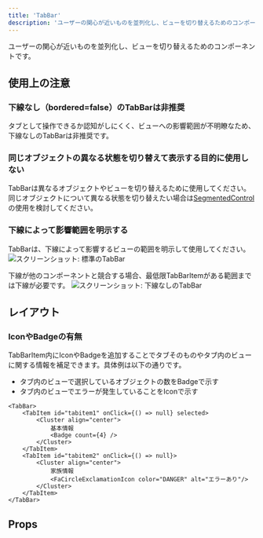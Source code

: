 ```yaml
---
title: 'TabBar'
description: 'ユーザーの関心が近いものを並列化し、ビューを切り替えるためのコンポーネントです。'
---
```


ユーザーの関心が近いものを並列化し、ビューを切り替えるためのコンポーネントです。

<ComponentStory name="TabBar" />

## 使用上の注意

### 下線なし（bordered=false）のTabBarは非推奨
タブとして操作できるか認知がしにくく、ビューへの影響範囲が不明瞭なため、下線なしのTabBarは非推奨です。

### 同じオブジェクトの異なる状態を切り替えて表示する目的に使用しない
TabBarは異なるオブジェクトやビューを切り替えるために使用してください。同じオブジェクトについて異なる状態を切り替えたい場合は[SegmentedControl](/products/components/segmented-control/)の使用を検討してください。

### 下線によって影響範囲を明示する
TabBarは、下線によって影響するビューの範囲を明示して使用してください。
![スクリーンショット: 標準のTabBar](./images/smarthr-tab-bar-bordered-true.png)

下線が他のコンポーネントと競合する場合、最低限TabBarItemがある範囲までは下線が必要です。
![スクリーンショット: 下線なしのTabBar](./images/smarthr-tab-bar-bordered-minimum.png)

## レイアウト

### IconやBadgeの有無
TabBarItem内にIconやBadgeを追加することでタブそのものやタブ内のビューに関する情報を補足できます。具体例は以下の通りです。

* タブ内のビューで選択しているオブジェクトの数をBadgeで示す
* タブ内のビューでエラーが発生していることをIconで示す

```tsx editable codeBlock
<TabBar>
    <TabItem id="tabitem1" onClick={() => null} selected>
        <Cluster align="center">
            基本情報
            <Badge count={4} />
        </Cluster>
    </TabItem>
    <TabItem id="tabitem2" onClick={() => null}>
        <Cluster align="center">
            家族情報
            <FaCircleExclamationIcon color="DANGER" alt="エラーあり"/>
        </Cluster>
    </TabItem>
</TabBar>
```

## Props

<ComponentPropsTable name="TabBar" />


